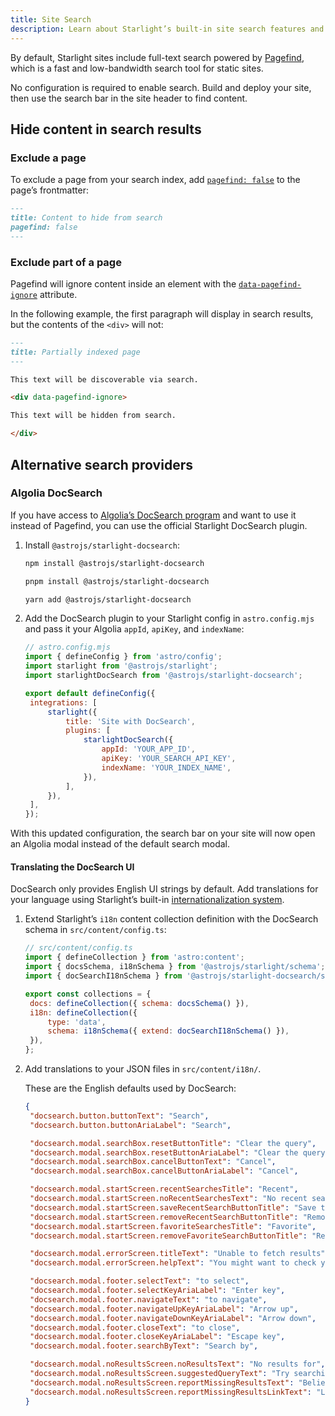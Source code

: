 ```yaml
---
title: Site Search
description: Learn about Starlight’s built-in site search features and how to customize them.
---
```



By default, Starlight sites include full-text search powered by [Pagefind](https://pagefind.app/), which is a fast and low-bandwidth search tool for static sites.

No configuration is required to enable search. Build and deploy your site, then use the search bar in the site header to find content.

## Hide content in search results

### Exclude a page

To exclude a page from your search index, add [`pagefind: false`](/reference/frontmatter/#pagefind) to the page’s frontmatter:

```md title="src/content/docs/not-indexed.md" ins={3}
---
title: Content to hide from search
pagefind: false
---
```

### Exclude part of a page

Pagefind will ignore content inside an element with the [`data-pagefind-ignore`](https://pagefind.app/docs/indexing/#removing-individual-elements-from-the-index) attribute.

In the following example, the first paragraph will display in search results, but the contents of the `<div>` will not:

```md title="src/content/docs/partially-indexed.md" ins="data-pagefind-ignore"
---
title: Partially indexed page
---

This text will be discoverable via search.

<div data-pagefind-ignore>

This text will be hidden from search.

</div>
```

## Alternative search providers

### Algolia DocSearch

If you have access to [Algolia’s DocSearch program](https://docsearch.algolia.com/) and want to use it instead of Pagefind, you can use the official Starlight DocSearch plugin.

1. Install `@astrojs/starlight-docsearch`:

   <Tabs>

   <TabItem label="npm">

   ```sh
   npm install @astrojs/starlight-docsearch
   ```

   </TabItem>

   <TabItem label="pnpm">

   ```sh
   pnpm install @astrojs/starlight-docsearch
   ```

   </TabItem>

   <TabItem label="Yarn">

   ```sh
   yarn add @astrojs/starlight-docsearch
   ```

   </TabItem>

   </Tabs>

2. Add the DocSearch plugin to your Starlight config in `astro.config.mjs` and pass it your Algolia `appId`, `apiKey`, and `indexName`:

   ```js ins={4,10-16}
   // astro.config.mjs
   import { defineConfig } from 'astro/config';
   import starlight from '@astrojs/starlight';
   import starlightDocSearch from '@astrojs/starlight-docsearch';

   export default defineConfig({
   	integrations: [
   		starlight({
   			title: 'Site with DocSearch',
   			plugins: [
   				starlightDocSearch({
   					appId: 'YOUR_APP_ID',
   					apiKey: 'YOUR_SEARCH_API_KEY',
   					indexName: 'YOUR_INDEX_NAME',
   				}),
   			],
   		}),
   	],
   });
   ```

With this updated configuration, the search bar on your site will now open an Algolia modal instead of the default search modal.

#### Translating the DocSearch UI

DocSearch only provides English UI strings by default.
Add translations for your language using Starlight’s built-in [internationalization system](/guides/i18n/#translate-starlights-ui).

1. Extend Starlight’s `i18n` content collection definition with the DocSearch schema in `src/content/config.ts`:

   ```js ins={4} ins=/{ extend: .+ }/
   // src/content/config.ts
   import { defineCollection } from 'astro:content';
   import { docsSchema, i18nSchema } from '@astrojs/starlight/schema';
   import { docSearchI18nSchema } from '@astrojs/starlight-docsearch/schema';

   export const collections = {
   	docs: defineCollection({ schema: docsSchema() }),
   	i18n: defineCollection({
   		type: 'data',
   		schema: i18nSchema({ extend: docSearchI18nSchema() }),
   	}),
   };
   ```

2. Add translations to your JSON files in `src/content/i18n/`.

   These are the English defaults used by DocSearch:

   ```json title="src/content/i18n/en.json"
   {
   	"docsearch.button.buttonText": "Search",
   	"docsearch.button.buttonAriaLabel": "Search",

   	"docsearch.modal.searchBox.resetButtonTitle": "Clear the query",
   	"docsearch.modal.searchBox.resetButtonAriaLabel": "Clear the query",
   	"docsearch.modal.searchBox.cancelButtonText": "Cancel",
   	"docsearch.modal.searchBox.cancelButtonAriaLabel": "Cancel",

   	"docsearch.modal.startScreen.recentSearchesTitle": "Recent",
   	"docsearch.modal.startScreen.noRecentSearchesText": "No recent searches",
   	"docsearch.modal.startScreen.saveRecentSearchButtonTitle": "Save this search",
   	"docsearch.modal.startScreen.removeRecentSearchButtonTitle": "Remove this search from history",
   	"docsearch.modal.startScreen.favoriteSearchesTitle": "Favorite",
   	"docsearch.modal.startScreen.removeFavoriteSearchButtonTitle": "Remove this search from favorites",

   	"docsearch.modal.errorScreen.titleText": "Unable to fetch results",
   	"docsearch.modal.errorScreen.helpText": "You might want to check your network connection.",

   	"docsearch.modal.footer.selectText": "to select",
   	"docsearch.modal.footer.selectKeyAriaLabel": "Enter key",
   	"docsearch.modal.footer.navigateText": "to navigate",
   	"docsearch.modal.footer.navigateUpKeyAriaLabel": "Arrow up",
   	"docsearch.modal.footer.navigateDownKeyAriaLabel": "Arrow down",
   	"docsearch.modal.footer.closeText": "to close",
   	"docsearch.modal.footer.closeKeyAriaLabel": "Escape key",
   	"docsearch.modal.footer.searchByText": "Search by",

   	"docsearch.modal.noResultsScreen.noResultsText": "No results for",
   	"docsearch.modal.noResultsScreen.suggestedQueryText": "Try searching for",
   	"docsearch.modal.noResultsScreen.reportMissingResultsText": "Believe this query should return results?",
   	"docsearch.modal.noResultsScreen.reportMissingResultsLinkText": "Let us know."
   }
   ```
